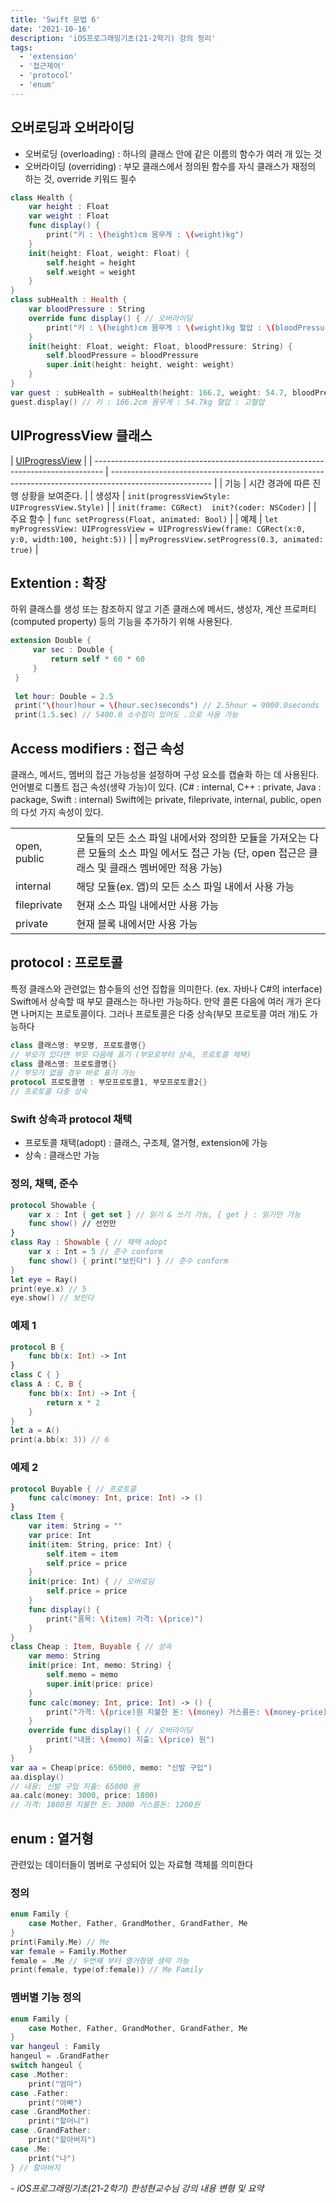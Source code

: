 ```yaml
---
title: 'Swift 문법 6'
date: '2021-10-16'
description: 'iOS프로그래밍기초(21-2학기) 강의 정리'
tags:
  - 'extension'
  - '접근제어'
  - 'protocol'
  - 'enum'
---
```


## 오버로딩과 오버라이딩

- 오버로딩 (overloading) : 하나의 클래스 안에 같은 이름의 함수가 여러 개 있는 것
- 오버라이딩 (overriding) : 부모 클래스에서 정의된 함수를 자식 클래스가 재정의 하는 것, override 키워드 필수

```swift
class Health {
    var height : Float
    var weight : Float
    func display() {
        print("키 : \(height)cm 몸무게 : \(weight)kg")
    }
    init(height: Float, weight: Float) {
        self.height = height
        self.weight = weight
    }
}
class subHealth : Health {
    var bloodPressure : String
    override func display() { // 오버라이딩
        print("키 : \(height)cm 몸무게 : \(weight)kg 혈압 : \(bloodPressure)")
    }
    init(height: Float, weight: Float, bloodPressure: String) {
        self.bloodPressure = bloodPressure
        super.init(height: height, weight: weight)
    }
}
var guest : subHealth = subHealth(height: 166.2, weight: 54.7, bloodPressure: "고혈압")
guest.display() // 키 : 166.2cm 몸무게 : 54.7kg 혈압 : 고혈압
```

## UIProgressView 클래스

| [UIProgressView](https://developer.apple.com/documentation/uikit/uiprogressview) |
| -------------------------------------------------------------------------------- | ------------------------------------------------------------------------------------------------------- |
| 기능                                                                             | 시간 경과에 따른 진행 상황을 보여준다.                                                                  |
| 생성자                                                                           | ```init(progressViewStyle: UIProgressView.Style)```                                                     |
| ```init(frame: CGRect)  init?(coder: NSCoder)```                                 |
| 주요 함수                                                                        | `func setProgress(Float, animated: Bool)`                                                               |
| 예제                                                                             | ```let myProgressView: UIProgressView = UIProgressView(frame: CGRect(x:0, y:0, width:100, height:5))``` |
| ```myProgressView.setProgress(0.3, animated: true)```                            |

## Extention : 확장

하위 클래스를 생성 또는 참조하지 않고 기존 클래스에 메서드, 생성자, 계산 프로퍼티(computed property) 등의 기능을 추가하기 위해 사용된다.

```swift
extension Double {
     var sec : Double {
         return self * 60 * 60
     }
 }
 
 let hour: Double = 2.5
 print("\(hour)hour = \(hour.sec)seconds") // 2.5hour = 9000.0seconds
 print(1.5.sec) // 5400.0 소수점이 있어도 .으로 사용 가능
```

## Access modifiers : 접근 속성

클래스, 메서드, 멤버의 접근 가능성을 설정하며 구성 요소를 캡슐화 하는 데 사용된다.
언어별로 디폴트 접근 속성(생략 가능)이 있다. (C# : internal, C++ : private, Java : package, Swift : internal) 
Swift에는 private, fileprivate, internal, public, open의 다섯 가지 속성이 있다. 

  |              |                                                                                                                                                    |
  | ------------ | -------------------------------------------------------------------------------------------------------------------------------------------------- |
  | open, public | 모듈의 모든 소스 파일 내에서와 정의한 모듈을 가져오는 다른 모듈의 소스 파일 에서도 접근 가능 (단, open 접근은 클래스 및 클래스 멤버에만 적용 가능) |
  | internal     | 해당 모듈(ex. 앱)의 모든 소스 파일 내에서 사용 가능                                                                                                |
  | fileprivate  | 현재 소스 파일 내에서만 사용 가능                                                                                                                  |
  | private      | 현재 블록 내에서만 사용 가능                                                                                                                       |

## protocol : 프로토콜

특정 클래스와 관련없는 함수들의 선언 집합을 의미한다. (ex. 자바나 C#의 interface)
Swift에서 상속할 때 부모 클래스는 하나만 가능하다. 만약 콜론 다음에 여러 개가 온다면 나머지는 프로토콜이다. 그러나 프로토콜은 다중 상속(부모 프로토콜 여러 개)도 가능하다

```swift
class 클래스명: 부모명, 프로토콜명{}
// 부모가 있다면 부모 다음에 표기 (부모로부터 상속, 프로토콜 채택)
class 클래스명: 프로토콜명{}
// 부모가 없을 경우 바로 표기 가능
protocol 프로토콜명 : 부모프로토콜1, 부모프로토콜2{}
// 프로토콜 다중 상속
```

### Swift 상속과 protocol 채택

- 프로토콜 채택(adopt) : 클래스, 구조체, 열거형, extension에 가능
- 상속 : 클래스만 가능

### 정의, 채택, 준수

```swift
protocol Showable {
    var x : Int { get set } // 읽기 & 쓰기 가능, { get } : 읽기만 가능
    func show() // 선언만
}
class Ray : Showable { // 채택 adopt
    var x : Int = 5 // 준수 conform
    func show() { print("보인다") } // 준수 conform
}
let eye = Ray()
print(eye.x) // 5
eye.show() // 보인다
```

### 예제 1

```swift
protocol B {
    func bb(x: Int) -> Int
}
class C { }
class A : C, B {
    func bb(x: Int) -> Int {
        return x * 2
    }
}
let a = A()
print(a.bb(x: 3)) // 6
```

### 예제 2

```swift
protocol Buyable { // 프로토콜
    func calc(money: Int, price: Int) -> ()
}
class Item {
    var item: String = ""
    var price: Int
    init(item: String, price: Int) {
        self.item = item
        self.price = price
    }
    init(price: Int) { // 오버로딩
        self.price = price
    }
    func display() {
        print("품목: \(item) 가격: \(price)")
    }
}
class Cheap : Item, Buyable { // 상속
    var memo: String
    init(price: Int, memo: String) {
        self.memo = memo
        super.init(price: price)
    }
    func calc(money: Int, price: Int) -> () {
        print("가격: \(price)원 지불한 돈: \(money) 거스름돈: \(money-price)원") 
    }
    override func display() { // 오버라이딩
        print("내용: \(memo) 지출: \(price) 원")
    }
}
var aa = Cheap(price: 65000, memo: "신발 구입")
aa.display()
// 내용: 신발 구입 지출: 65000 원
aa.calc(money: 3000, price: 1800)
// 가격: 1800원 지불한 돈: 3000 거스름돈: 1200원
```

## enum : 열거형

관련있는 데이터들이 멤버로 구성되어 있는 자료형 객체를 의미한다

### 정의

```swift
enum Family {
    case Mother, Father, GrandMother, GrandFather, Me
}
print(Family.Me) // Me
var female = Family.Mother
female = .Me // 두번째 부터 열거형명 생략 가능
print(female, type(of:female)) // Me Family
```

### 멤버별 기능 정의

```swift
enum Family {
    case Mother, Father, GrandMother, GrandFather, Me
}
var hangeul : Family
hangeul = .GrandFather
switch hangeul {
case .Mother:
    print("엄마")
case .Father:
    print("아빠")
case .GrandMother:
    print("할머니")
case .GrandFather:
    print("할아버지")
case .Me:
    print("나")
} // 할아버지
```

_- iOS프로그래밍기초(21-2학기) 한성현교수님 강의 내용 변형 및 요약_
